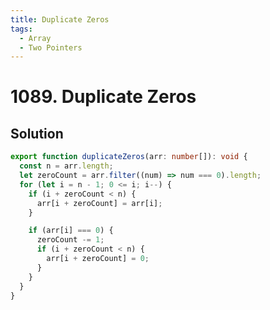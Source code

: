 ```yaml
---
title: Duplicate Zeros
tags:
  - Array
  - Two Pointers
---
```


# 1089. Duplicate Zeros

<Badges>
  <LevelBadge level="easy" />
  <TopicBadge name="Array" slug="array" />
  <TopicBadge name="Two Pointers" slug="two-pointers" />
</Badges>

## Solution

```typescript filename="solution.ts" copy
export function duplicateZeros(arr: number[]): void {
  const n = arr.length;
  let zeroCount = arr.filter((num) => num === 0).length;
  for (let i = n - 1; 0 <= i; i--) {
    if (i + zeroCount < n) {
      arr[i + zeroCount] = arr[i];
    }

    if (arr[i] === 0) {
      zeroCount -= 1;
      if (i + zeroCount < n) {
        arr[i + zeroCount] = 0;
      }
    }
  }
}
```

<ProblemLink
  codingSite="leetcode"
  href="https://leetcode.com/problems/duplicate-zeros"
  title="Duplicate Zeros"
/>
